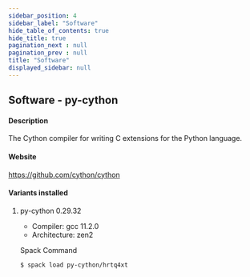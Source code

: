 ```yaml
---
sidebar_position: 4
sidebar_label: "Software"
hide_table_of_contents: true
hide_title: true
pagination_next : null
pagination_prev : null
title: "Software"
displayed_sidebar: null
---
```


## Software - py-cython


#### Description
The Cython compiler for writing C extensions for the Python language.

#### Website
https://github.com/cython/cython

#### Variants installed

1. py-cython 0.29.32

    - Compiler: gcc 11.2.0
    - Architecture: zen2

    Spack Command
    ```bash
    $ spack load py-cython/hrtq4xt
    ```
